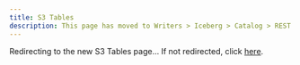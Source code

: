 ```yaml
---
title: S3 Tables
description: This page has moved to Writers > Iceberg > Catalog > REST
---
```



<Head>
  <meta httpEquiv="refresh" content="0; url=/docs/writers/iceberg/catalog/rest?rest-catalog=s3-tables" />
</Head>

Redirecting to the new S3 Tables page… If not redirected, click [here](/docs/writers/iceberg/catalog/rest?rest-catalog=s3-tables).
 